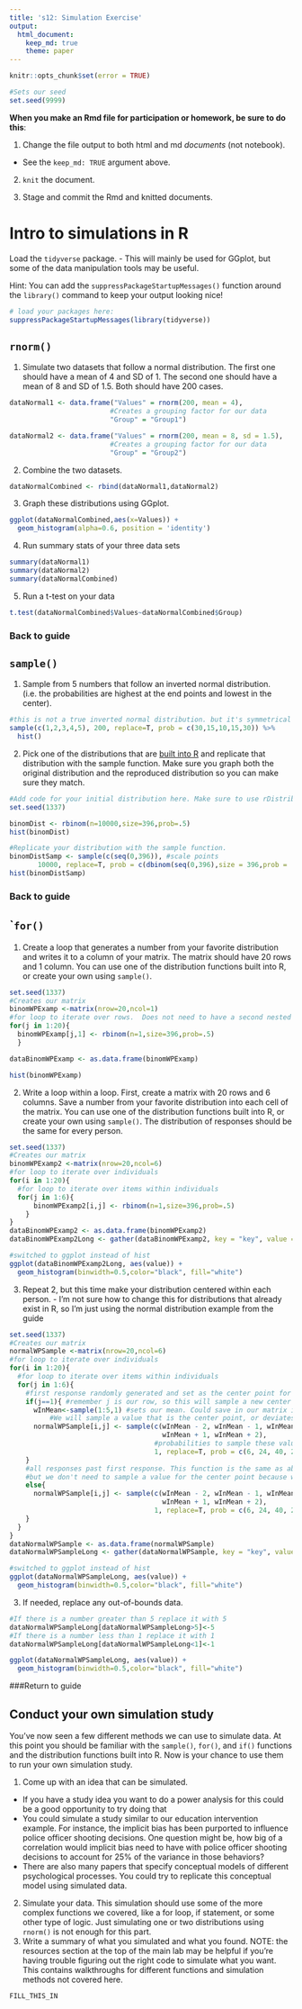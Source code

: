 ```yaml
---
title: 's12: Simulation Exercise'
output: 
  html_document:
    keep_md: true
    theme: paper
---
```


<!---The following chunk allows errors when knitting--->

```r
knitr::opts_chunk$set(error = TRUE)

#Sets our seed
set.seed(9999)
```

**When you make an Rmd file for participation or homework, be sure to do this**:

1. Change the file output to both html and md _documents_ (not notebook).
  - See the `keep_md: TRUE` argument above.

2. `knit` the document. 

3. Stage and commit the Rmd and knitted documents.


# Intro to simulations in R

Load the `tidyverse` package.
    - This will mainly be used for GGplot, but some of the data manipulation tools may be useful.

Hint: You can add the `suppressPackageStartupMessages()` function around the 
      `library()` command to keep your output looking nice!
    
```r
# load your packages here:
suppressPackageStartupMessages(library(tidyverse))
```
    

## `rnorm()`

1. Simulate two datasets that follow a normal distribution. The first one should have a mean of 4 and SD of 1. The second one should have a mean of 8 and SD of 1.5. Both should have 200 cases.

```r
dataNormal1 <- data.frame("Values" = rnorm(200, mean = 4),
                         #Creates a grouping factor for our data
                         "Group" = "Group1")

dataNormal2 <- data.frame("Values" = rnorm(200, mean = 8, sd = 1.5),
                         #Creates a grouping factor for our data
                         "Group" = "Group2")
```

2. Combine the two datasets.

```r
dataNormalCombined <- rbind(dataNormal1,dataNormal2)
```

3. Graph these distributions using GGplot.

```r
ggplot(dataNormalCombined,aes(x=Values)) +
  geom_histogram(alpha=0.6, position = 'identity')
```

4. Run summary stats of your three data sets

```r
summary(dataNormal1)
summary(dataNormal2)
summary(dataNormalCombined)
```

5. Run a t-test on your data

```r
t.test(dataNormalCombined$Values~dataNormalCombined$Group)
```
### Back to guide

## `sample()`

1. Sample from 5 numbers that follow an inverted normal distribution. (i.e. the probabilities are highest at the end points and lowest in the center).

```r
#this is not a true inverted normal distribution. but it's symmetrical and does the general thing?
sample(c(1,2,3,4,5), 200, replace=T, prob = c(30,15,10,15,30)) %>% 
  hist()

```

2. Pick one of the distributions that are [built into R](https://www.stat.umn.edu/geyer/old/5101/rlook.html) and replicate that distribution with the sample function. Make sure you graph both the original distribution and the reproduced distribution so you can make sure they match.

```r
#Add code for your initial distribution here. Make sure to use rDistributionFunction (ie, rbinom, rnorm, rchisq, etc) so that random numbers are generated.
set.seed(1337)

binomDist <- rbinom(n=10000,size=396,prob=.5)
hist(binomDist)

#Replicate your distribution with the sample function.
binomDistSamp <- sample(c(seq(0,396)), #scale points
       10000, replace=T, prob = c(dbinom(seq(0,396),size = 396,prob = .5)))
hist(binomDistSamp)

```

### Back to guide

## ``for()`

1. Create a loop that generates a number from your favorite distribution and writes it to a column of your matrix. The matrix should have 20 rows and 1 column. You can use one of the distribution functions built into R, or create your own using `sample()`.
```r
set.seed(1337)
#Creates our matrix
binomWPExamp <-matrix(nrow=20,ncol=1)
#for loop to iterate over rows.  Does not need to have a second nested loop because there's only one column
for(j in 1:20){
  binomWPExamp[j,1] <- rbinom(n=1,size=396,prob=.5)
  }

dataBinomWPExamp <- as.data.frame(binomWPExamp)

hist(binomWPExamp)
```

2. Write a loop within a loop. First, create a matrix with 20 rows and 6 columns. Save a number from your favorite distribution into each cell of the matrix. You can use one of the distribution functions built into R, or create your own using `sample()`. The distribution of responses should be the same for every person.

```r
set.seed(1337)
#Creates our matrix
binomWPExamp2 <-matrix(nrow=20,ncol=6)
#for loop to iterate over individuals
for(i in 1:20){
  #for loop to iterate over items within individuals
  for(j in 1:6){
      binomWPExamp2[i,j] <- rbinom(n=1,size=396,prob=.5) 
    }
}
dataBinomWPExamp2 <- as.data.frame(binomWPExamp2)
dataBinomWPExamp2Long <- gather(dataBinomWPExamp2, key = "key", value = "value", V1:V6, factor_key = FALSE)

#switched to ggplot instead of hist
ggplot(dataBinomWPExamp2Long, aes(value)) +
  geom_histogram(binwidth=0.5,color="black", fill="white")
```

3. Repeat 2, but this time make your distribution centered within each person. - I'm not sure how to change this for distributions that already exist in R, so I'm just using the normal distribution example from the guide

```r
set.seed(1337)
#Creates our matrix
normalWPSample <-matrix(nrow=20,ncol=6)
#for loop to iterate over individuals
for(i in 1:20){
  #for loop to iterate over items within individuals
  for(j in 1:6){
    #first response randomly generated and set as the center point for all remaining responses
    if(j==1){ #remember j is our row, so this will sample a new center point whenever we are  on item 1 for a person.
      wInMean<-sample(1:5,1) #sets our mean. Could save in our matrix if we want to know it
          #We will sample a value that is the center point, or deviates from it by 1 or 2
      normalWPSample[i,j] <- sample(c(wInMean - 2, wInMean - 1, wInMean, 
                                      wInMean + 1, wInMean + 2), 
                                    #probabilities to sample these values
                                    1, replace=T, prob = c(6, 24, 40, 24, 6)) 
    }
    #all responses past first response. This function is the same as above, 
    #but we don't need to sample a value for the center point because we already have it
    else{
      normalWPSample[i,j] <- sample(c(wInMean - 2, wInMean - 1, wInMean, 
                                      wInMean + 1, wInMean + 2), 
                                    1, replace=T, prob = c(6, 24, 40, 24, 6)) 
    }
  }
}
dataNormalWPSample <- as.data.frame(normalWPSample)
dataNormalWPSampleLong <- gather(dataNormalWPSample, key = "key", value = "value", V1:V6, factor_key = FALSE)

#switched to ggplot instead of hist
ggplot(dataNormalWPSampleLong, aes(value)) +
  geom_histogram(binwidth=0.5,color="black", fill="white")
```

3. If needed, replace any out-of-bounds data.
```r
#If there is a number greater than 5 replace it with 5
dataNormalWPSampleLong[dataNormalWPSampleLong>5]<-5
#If there is a number less than 1 replace it with 1
dataNormalWPSampleLong[dataNormalWPSampleLong<1]<-1

ggplot(dataNormalWPSampleLong, aes(value)) +
  geom_histogram(binwidth=0.5,color="black", fill="white")
```

###Return to guide

## Conduct your own simulation study

You've now seen a few different methods we can use to simulate data. At this point you should be familiar with the `sample()`, `for()`, and `if()` functions and the distribution functions built into R. Now is your chance to use them to run your own simulation study.

1. Come up with an idea that can be simulated. 
- If you have a study idea you want to do a power analysis for this could be a good opportunity to try doing that
- You could simulate a study similar to our education intervention example. For instance, the implicit bias has been purported to influence police officer shooting decisions. One question might be, how big of a correlation would implicit bias need to have with police officer shooting decisions to account for 25% of the variance in those behaviors?
- There are also many papers that specify conceptual models of different psychological processes. You could try to replicate this conceptual model using simulated data.
2. Simulate your data. This simulation should use some of the more complex functions we covered, like a for loop, if statement, or some other type of logic. Just simulating one or two distributions using `rnorm()` is not enough for this part.
3. Write a summary of what you simulated and what you found.
NOTE: the resources section at the top of the main lab may be helpful if you're having trouble figuring out the right code to simulate what you want. This contains walkthroughs for different functions and simulation methods not covered here.
```r
FILL_THIS_IN
```